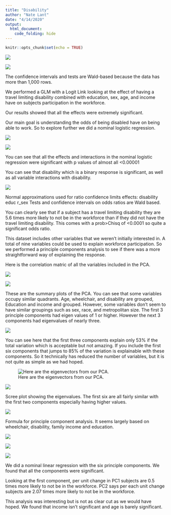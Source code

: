 ```yaml
---
title: "Disability"
author: "Nate Lant"
date: "4/14/2020"
output: 
  html_document:
    code_folding: hide
---
```


```r
knitr::opts_chunk$set(echo = TRUE)
```


![](images/effectsummary.PNG)

![](images/parameterestimates.PNG)

The confidence intervals and tests are Wald-based because the data 
has more than 1,000 rows.

We performed a GLM with a Logit Link looking at the effect of having 
a travel limiting disability combined with education, sex, age, and 
income have on subjects participation in the workforce.

Our results showed that all the effects were extremely significant. 

Our main goal is understanding the odds of being disabled have on 
being able to work. So to explore further we did a nominal logistic
regression. 

![](images/newnom.PNG)

![](images/parameterestimates3.PNG)

You can see that all the effects and interactions in the nominal 
logistic regression were significant with p values of almost all 
<0.00001



You can see that disability which is a binary response is significant, 
as well as all variable interactions with disability.

![](images/oddsratio.PNG)


Normal approximations used for ratio confidence limits effects: 
disability educ r_sex 
Tests and confidence intervals on odds ratios are Wald based.

You can clearly see that if a subject has a travel limiting disability 
they are 5.6 times more likely to not be in the workforce than if they 
did not have the travel limiting disability. This comes with a prob>Chisq
of <0.0001 so quite a significant odds ratio. 

This dataset includes other variables that we weren’t initially 
interested in. A total of nine variables could be used to explain 
workforce participation. So we performed a principle components analysis 
to see if there was a more straightforward way of explaining the response. 

Here is the correlation matric of all the variables included in the PCA. 

![](images/correlations.PNG)

![](images/summaryplots.PNG)

These are the summary plots of the PCA. You can see that some variables
occupy similar quadrants. Age, wheelchair, and disability are grouped,
Education and income and grouped. However, some variables don’t seem to 
have similar groupings such as sex, race, and metropolitan size. The first
3 principle components had eigen values of 1 or higher. However the next 
3 components had eigenvalues of nearly three. 

![](images/eigenvalues.PNG)

You can see here that the first three components explain only 53% if the
total variation which is acceptable but not amazing. If you include the
first six components that jumps to 85% of the variation is explainable with
these components. So it technically has reduced the number of variables,
but it is not quite as simple as we had hoped. 

![Here are the eigenvectors from our PCA.](images/eigenvectors.PNG)

![](images/screeplot.PNG)

Scree plot showing the eigenvalues. The first six are all fairly similar
with the first two components especially having higher values. 

![](images/blue.PNG)

Formula for principle component analysis. It seems largely based on
wheelchair, disability, family income and education. 

![](images/newnom.PNG)

![](images/parameterestimates3.PNG)

![](images/oddsratio.PNG)

We did a nominal linear regression with the six principle components. 
We found that all the components were significant. 

Looking at the first component, per unit change in PC1 subjects are 
0.5 times more likely to not be in the workforce. PC2 says per each 
unit change subjects are 2.07 times more likely to not be in the
workforce. 

This analysis was interesting but is not as clear cut as we would have
hoped. We found that income isn't significant and age is barely 
significant.



